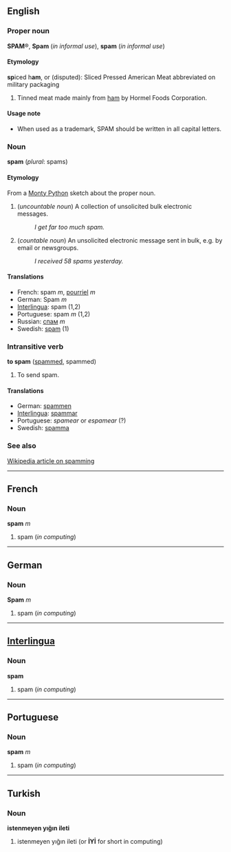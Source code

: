 ==English==
===Proper noun===
'''SPAM'''&reg;, '''Spam''' (''in informal use''), '''spam''' (''in informal use'')

====Etymology====
'''sp'''iced h'''am''', or (disputed): Sliced Pressed American Meat abbreviated on military packaging

#Tinned meat made mainly from [[ham]] by Hormel Foods Corporation.

====Usage note====
*When used as a trademark, SPAM should be written in all capital letters.

===Noun===
'''spam''' (''plural'': spams)

====Etymology====
From a [[Monty Python]] sketch about the proper noun.

# (''uncountable noun'') A collection of unsolicited bulk electronic messages.
#: ''I get far too much spam.''
# (''countable noun'') An unsolicited electronic message sent in bulk, e.g. by email or newsgroups.
#: ''I received 58 spams yesterday.''

==== Translations ====
*French: spam ''m'', [[pourriel]] ''m''
*German: Spam ''m''
*[[Interlingua]]: spam (1,2)
*Portuguese: spam ''m'' (1,2)
*Russian: [[спам]] ''m''
*Swedish: [[spam]] (1)

===Intransitive verb===
'''to spam''' ([[spammed]], spammed)

# To send spam.

==== Translations ====
*German: [[spammen]]
*[[Interlingua]]: [[spammar]]
*Portuguese: ''spamear'' or ''espamear'' (?)
*Swedish: [[spamma]]

===See also===
[[w:Spamming|Wikipedia article on spamming]]

----
==French==
===Noun===
'''spam''' ''m''

#spam (''in computing'')

----
==German==
===Noun===
'''Spam''' ''m''

#spam (''in computing'')

----
==[[Interlingua]]==
===Noun===
'''spam'''

#spam (''in computing'')

----
==Portuguese==
===Noun===
'''spam''' ''m''

#spam (''in computing'')

----
==Turkish==
===Noun===
'''istenmeyen y&#305;&#287;&#305;n ileti'''

#istenmeyen y&#305;&#287;&#305;n ileti (or '''&#304;Y&#304;''' for short in computing)